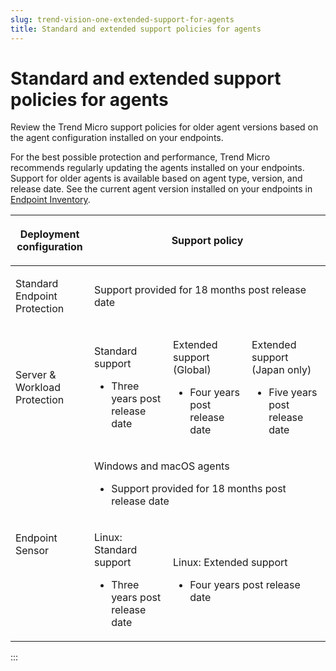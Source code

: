 ```yaml
---
slug: trend-vision-one-extended-support-for-agents
title: Standard and extended support policies for agents
---
```

# Standard and extended support policies for agents

Review the Trend Micro support policies for older agent versions based on the agent configuration installed on your endpoints.

For the best possible protection and performance, Trend Micro recommends regularly updating the agents installed on your endpoints. Support for older agents is available based on agent type, version, and release date. See the current agent version installed on your endpoints in [Endpoint Inventory](endpoint-inventory-intro-part.mdx).

<table>
<colgroup>
<col style="width: 25%" />
<col style="width: 25%" />
<col style="width: 25%" />
<col style="width: 25%" />
</colgroup>
<thead>
<tr>
<th><p>Deployment configuration</p></th>
<th colspan="3">Support policy</th>
</tr>
</thead>
<tbody>
<tr>
<td><p>Standard Endpoint Protection</p></td>
<td colspan="3"><p>Support provided for 18 months post release date</p></td>
</tr>
<tr>
<td><p>Server &amp; Workload Protection</p></td>
<td><p>Standard support</p>
<ul>
<li><p>Three years post release date</p></li>
</ul></td>
<td><p>Extended support (Global)</p>
<ul>
<li><p>Four years post release date</p></li>
</ul></td>
<td><p>Extended support (Japan only)</p>
<ul>
<li><p>Five years post release date</p></li>
</ul></td>
</tr>
<tr>
<td rowspan="2"><p>Endpoint Sensor</p></td>
<td colspan="3"><p>Windows and macOS agents</p>
<ul>
<li><p>Support provided for 18 months post release date</p></li>
</ul></td>
</tr>
<tr>
<td><p>Linux: Standard support</p>
<ul>
<li><p>Three years post release date</p></li>
</ul></td>
<td colspan="2"><p>Linux: Extended support</p>
<ul>
<li><p>Four years post release date</p></li>
</ul></td>
</tr>
</tbody>
</table>
:::

